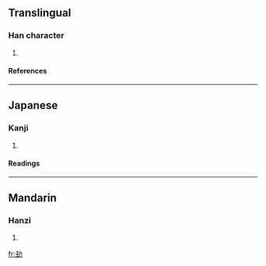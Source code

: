 ==Translingual==
===Han character===
{{Han char|rn=19|rad=力|as=06|sn=8|four=|canj=土土大尸 (GGKS), X土土大尸 (XGGKS)}}
# {{defn|Han}}
====References====
{{Han ref|kx=0147.110|dkj=02333|hdz=10369.100|uh=52B8|ud=21176}}
----
==Japanese==
===Kanji===
{{ja-kanji|grade=|rs=力06}}
# {{defn|Japanese}} 
====Readings====
{{ja-readings|on=[[あい]] (ai), [[あ]] (a)|kun=[[せまる]] (semaru)}}
----
==Mandarin==
===Hanzi===
{{cmn-hanzi|pin=[[wā]] ([[wa1]])|wg=wa<sup>1</sup>}}
# {{defn|Mandarin}}

[[fr:劸]]